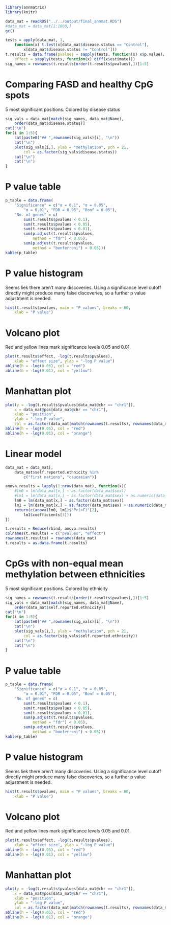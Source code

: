 ```r
library(annmatrix)
library(knitr)
```

```r
data_mat = readRDS("../../output/final_annmat.RDS")
#data_mat = data_mat[1:1000,]
gc()
```

```r
tests = apply(data_mat, 1,
	function(x) t.test(x[data_mat$disease.status == "Control"],
		x[data_mat$disease.status != "Control"]))
t.results = data.frame(pvalues = sapply(tests, function(x) x$p.value),
	effect = sapply(tests, function(x) diff(x$estimate)))
sig_names = rownames(t.results[order(t.results$pvalues),])[1:5]
```

# Comparing FASD and healthy CpG spots {.tabset}

5 most significant positions. Colored by disease status

```r
sig_vals = data_mat[match(sig_names, data_mat@Name),
	order(data_mat$disease.status)]
cat("\n")
for(i in 1:5){
	cat(paste0("## ",rownames(sig_vals)[i], "\n"))
	cat("\n")
	plot(sig_vals[i,], ylab = "methylation", pch = 21,
		col = as.factor(sig_vals$disease.status))
	cat("\n")
	cat("\n")
}
```

# P value table

```r
p_table = data.frame(
	"Significance" = c("α = 0.1", "α = 0.05",
		"α = 0.01", "FDR = 0.05", "Bonf = 0.05"),
	"No. of genes" = c(
		sum(t.results$pvalues < 0.1),
		sum(t.results$pvalues < 0.05),
		sum(t.results$pvalues < 0.01),
		sum(p.adjust(t.results$pvalues,
			method = "fdr") < 0.05),
		sum(p.adjust(t.results$pvalues,
			method = "bonferroni") < 0.05)))
kable(p_table)
```

# P value histogram

Seems liek there aren't many discoveries. Using a significance level
cutoff directly might produce many false discoveries, so a further p
value adjustment is needed.

```r
hist(t.results$pvalues, main = "P values", breaks = 80,
	xlab = "P value")
```

# Volcano plot

Red and yellow lines mark significance levels 0.05 and 0.01.

```r
plot(t.results$effect, -log(t.results$pvalues),
	xlab = "effect size", ylab = "-log P value")
abline(h = -log(0.05), col = "red")
abline(h = -log(0.01), col = "yellow")
```

# Manhattan plot

```r
plot(y = -log(t.results$pvalues[data_mat@chr == "chr1"]),
	x = data_mat@pos[data_mat@chr == "chr1"],
	xlab = "position",
	ylab = "-log P value",
	col = as.factor(data_mat[match(rownames(t.results), rownames(data_mat)),]@Enhancer))
abline(h = -log(0.05), col = "red")
abline(h = -log(0.01), col = "orange")
```

# Linear model

```r
data_mat = data_mat[,
	data_mat$self.reported.ethnicity %in%
		c("first nations", "caucasian")]

anova.results = lapply(1:nrow(data_mat), function(x){
	#lm0 = lm(data_mat[x,] ~ as.factor(data_mat$sex))
	#lm1 = lm(data_mat[x,] ~ as.factor(data_mat$sex) + as.numeric(data_mat$age))
	lm0 = lm(data_mat[x,] ~ as.factor(data_mat$sex))
	lm1 = lm(data_mat[x,] ~ as.factor(data_mat$sex) + as.numeric(data_mat$age))
	return(c(anova(lm0, lm1)$"Pr(>F)"[2],
		lm1$coefficients[3]))
})

t.results = Reduce(rbind, anova.results)
colnames(t.results) = c("pvalues", "effect")
rownames(t.results) = rownames(data_mat)
t.results = as.data.frame(t.results)

```

# CpGs with non-equal mean methylation between ethnicities {.tabset}

5 most significant positions. Colored by ethnicity

```r
sig_names = rownames(t.results[order(t.results$pvalues),])[1:5]
sig_vals = data_mat[match(sig_names, data_mat@Name),
	order(data_mat$self.reported.ethnicity)]
cat("\n")
for(i in 1:5){
	cat(paste0("## ",rownames(sig_vals)[i], "\n"))
	cat("\n")
	plot(sig_vals[i,], ylab = "methylation", pch = 21,
		col = as.factor(sig_vals$self.reported.ethnicity))
	cat("\n")
	cat("\n")
}
```

# P value table

```r
p_table = data.frame(
	"Significance" = c("α = 0.1", "α = 0.05",
		"α = 0.01", "FDR = 0.05", "Bonf = 0.05"),
	"No. of genes" = c(
		sum(t.results$pvalues < 0.1),
		sum(t.results$pvalues < 0.05),
		sum(t.results$pvalues < 0.01),
		sum(p.adjust(t.results$pvalues,
			method = "fdr") < 0.05),
		sum(p.adjust(t.results$pvalues,
			method = "bonferroni") < 0.05)))
kable(p_table)
```

# P value histogram

Seems liek there aren't many discoveries. Using a significance level
cutoff directly might produce many false discoveries, so a further p
value adjustment is needed.

```r
hist(t.results$pvalues, main = "P values", breaks = 80,
	xlab = "P value")
```

# Volcano plot

Red and yellow lines mark significance levels 0.05 and 0.01.

```r
plot(t.results$effect, -log(t.results$pvalues),
	xlab = "effect size", ylab = "-log P value")
abline(h = -log(0.05), col = "red")
abline(h = -log(0.01), col = "yellow")
```

# Manhattan plot

```r
plot(y = -log(t.results$pvalues[data_mat@chr == "chr1"]),
	x = data_mat@pos[data_mat@chr == "chr1"],
	xlab = "position",
	ylab = "-log P value",
	col = as.factor(data_mat[match(rownames(t.results), rownames(data_mat)),]@Enhancer))
abline(h = -log(0.05), col = "red")
abline(h = -log(0.01), col = "orange")
```
